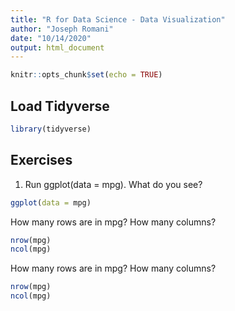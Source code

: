```yaml
---
title: "R for Data Science - Data Visualization"
author: "Joseph Romani"
date: "10/14/2020"
output: html_document
---
```


```r
knitr::opts_chunk$set(echo = TRUE)
```

## Load Tidyverse


```r
library(tidyverse)
```

## Exercises

1. Run ggplot(data = mpg). What do you see?

```r
ggplot(data = mpg)
```
How many rows are in mpg? How many columns?
```r
nrow(mpg)
ncol(mpg)
```

How many rows are in mpg? How many columns?
```r
nrow(mpg)
ncol(mpg)
```